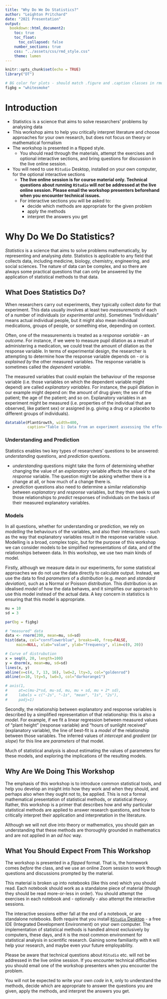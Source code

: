 ```yaml
---
title: "Why Do We Do Statistics?"
author: "Leighton Pritchard"
date: "2021 Presentation"
output: 
  bookdown::html_document2:
    toc: true
    toc_float:
      toc_collapsed: false
    number_sections: true
    css: "../assets/css/rmd_style.css"
    theme: lumen
---
```


```r
knitr::opts_chunk$set(echo = TRUE)
library("DT")

# BG color for plots - should match .figure and .caption classes in rmd_style.css
figbg = "whitesmoke"
```

# Introduction

<div id="summary">
- Statistics is a science that aims to solve researchers' problems by analysing data
- This workshop aims to help you critically interpret literature and choose approaches for your own research, but does not focus on theory or mathematical formalism
- The workshop is presented in a flipped style.
  - You should read through the materials, attempt the exercises and optional interactive sections, and bring questions for discussion in the live online session.
- You will need to use `RStudio` Desktop, installed on your own computer, for the optional interactive sections
  - **The live online session is for course material only. Technical questions about running `RStudio` will *not* be addressed at the live online session. Please email the workshop presenters beforehand when you encounter technical issues.**
  - For interactive sections you will be asked to:
    - decide which methods are appropriate for the given problem
    - apply the methods
    - interpret the answers you get
</div>

# Why Do We Do Statistics?

*Statistics* is a science that aims to solve problems mathematically, by representing and analysing *data*. Statistics is applicable to any field that collects data, including medicine, biology, chemistry, engineering, and social sciences. The nature of data can be complex, and so there are always some practical questions that can only be answered by the application of statistical methods to that data.

## What Does Statistics Do?

When researchers carry out experiments, they typically collect *data* for that experiment. This data usually involves at least two *measurements* of each of a number of individuals (or *experimental units*). Sometimes "individuals" means actual individual people, but it might also mean individual medications, groups of people, or something else, depending on context.

Often, one of the measurements is treated as a *response variable* - an *outcome*. For instance, if we were to measure pupil dilation as a result of administering a medication, we could treat the amount of dilation as the response variable. In terms of experimental design, the researcher is attempting to determine how the response variable depends on - or is *explained by* the other measured variables. The response variable is sometimes called the *dependent variable*.

The measured variables that could explain the behaviour of the response variable (i.e. those variables on which the dependent variable might depend) are called *explanatory variables*. For instance, the pupil dilation in our example might depend on: the amount of drug given; the sex of the patient; the age of the patient; and so on. Explanatory variables in an experiment might be measured (i.e. properties of the individual that are observed, like patient sex) or assigned (e.g. giving a drug or a placebo to different groups of individuals).

```r
datatable(PlantGrowth, width=400,
          caption="Table 1: Data from an experiment assessing the effect of two treatment conditions on yield. `weight` is the response variable, `group` is the (assigned) explanatory variable.")
```

### Understanding and Prediction

Statistics enables two key types of researchers' questions to be answered: *understanding* questions, and *prediction* questions.

- *understanding* questions might take the form of determining whether changing the value of an *explanatory* variable affects the value of the *response* variable. The question might be asking whether there is a change at all, or how much of a change there is.
- *prediction* questions also need to determine a similar relationship between *explanatory* and *response* variables, but they then seek to use those relationships to *predict* responses of individuals on the basis of their measured explanatory variables.

### Models

In all questions, whether for understanding or prediction, we rely on *modelling* the behaviours of the variables, and also their interactions - such as the way that explanatory variables result in the response variable value. Modelling is a broad, complex topic, but for the purpose of this workshop we can consider models to be simplified representations of data, and of the relationships between data. In this workshop, we use two main kinds of model.

Firstly, although we measure data in our experiments, for some statistical approaches we do not use the data directly to calculate output. Instead, we use the data to find *parameters* of a *distribution* (e.g. *mean* and *standard deviation*), such as a Normal or Poisson distribution. This distribution is an idealised *model* of how the data behaves, and it simplifies our approach to use this model instead of the actual data. A key concern in statistics is ensuring that this model is appropriate.

```r
mu = 10
sd = 3

par(bg = figbg)

# "measured" data
data <- rnorm(200, mean=mu, sd=sd)
hist(data, col="cornflowerblue", breaks=40, freq=FALSE,
     main=NULL, xlab="value", ylab="frequency", xlim=c(0, 20))

# Curve of distrubution
x = seq(0, 20, length=100)
y = dnorm(x, mean=mu, sd=sd)
lines(x, y)
abline(v=c(4, 7, 13, 16), lwd=2, lty=3, col="goldenrod")
abline(v=10, lty=5, lwd=3, col="darkorange1")

# axis(1,
#     at=c(mu-2*sd, mu-sd, mu, mu + sd, mu + 2* sd),
#     labels = c("-2s", "-1s", "mean", "1s", "2s"),
#     padj=1)
```

Secondly, the relationship between explanatory and response variables is described by a simplified representation of that relationship: this is also a *model*. For example, if we fit a linear regression between measured values of "plant height" (response variable) and "hours of sunlight received" (explanatory variable), the line of best-fit is a *model* of the relationship between those variables. The inferred values of *intercept* and *gradient* (or *slope*) for this line are *parameters* of that model.

Much of statistical analysis is about estimating the values of parameters for these models, and exploring the implications of the resulting models.

## Why Are We Doing This Workshop

The emphasis of this workshop is to introduce common statistical tools, and help you develop an insight into how they work and when they should, and perhaps also when they ought not to, be applied. This is not a formal mathematical presentation of statistical methods, or statistical *theory*. Rather, this workshop is a primer that describes how and why particular statistical methods are applied to answer research questions, and how to critically interpret their application and interpretation in the literature.

Although we will not dive into theory or mathematics, you should gain an understanding that these methods are thoroughly grounded in mathematics and are not applied in an *ad hoc* way.

## What You Should Expect From This Workshop

The workshop is presented in a *flipped* format. That is, the homework comes *before* the class, and we use an online Zoom session to work though questions and discussions prompted by the material.

This material is broken up into notebooks (like this one) which you should read. Each notebook should work as a standalone piece of material (though they should be read more-or-less in order). You should attempt the exercises in each notebook and - optionally - also attempt the interactive sessions. 

The interactive sessions either fall at the end of a notebook, or are standalone notebooks. Both require that you install [`RStudio` Desktop](https://rstudio.com/products/rstudio/download/) - a free IDE (Integrated Development Environment) on your own computer. The implementation of statistical methods is handled almost exclusively by computers, these days, and `R` is the most common environment for statistical analysis in scientific research. Gaining some familiarity with `R` will help your research, and maybe even your future employability.

<div id="warning">
Please be aware that technical questions about `RStudio` etc. will not be addressed in the live online session. If you encounter technical difficulties you should email one of the workshop presenters when you encounter the problem.
</div>

You will not be expected to write your own *code* in `R`, only to understand the methods, decide which are appropriate to answer the questions you are given, apply the methods, and interpret the answers you get.